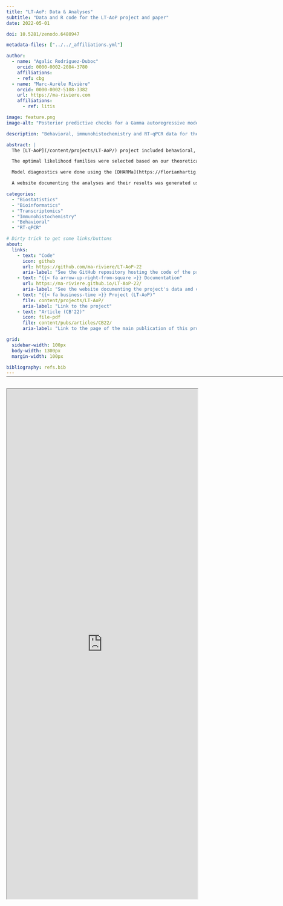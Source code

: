 ```yaml
---
title: "LT-AoP: Data & Analyses"
subtitle: "Data and R code for the LT-AoP project and paper"
date: 2022-05-01

doi: 10.5281/zenodo.6480947

metadata-files: ["../../_affiliations.yml"]

author:
  - name: "Agalic Rodriguez-Duboc"
    orcid: 0000-0002-2084-3780
    affiliations:
    - ref: cbg
  - name: "Marc-Aurèle Rivière"
    orcid: 0000-0002-5108-3382
    url: https://ma-riviere.com
    affiliations:
      - ref: litis

image: feature.png
image-alt: "Posterior predictive checks for a Gamma autoregressive model on mouse weight evolution through time"

description: "Behavioral, immunohistochemistry and RT-qPCR data for the LT-AoP project were analysed in R, hosted on GitHub, and archived through Zenodo."

abstract: | 
  The [LT-AoP](/content/projects/LT-AoP/) project included behavioral, immunohistochemistry and RT-qPCR data, which were analysed in R, hosted on GitHub, and archived with Zenodo. Data were modeled through the Generalized Linear Mixed Model (GLMM) framework, using the [glmmTMB](https://glmmtmb.github.io/glmmTMB/) package [@glmmTMB]. Random intercepts were added to account for the correlation between pseudo-replicates. Temporally-dependent repeated measures were modeled using auto-regressive (AR1) terms.

  The optimal likelihood families were selected based on our theoretical understanding of the variable’s properties, and to minimize Aikake's Information Criterion (AIC). Count data (e.g., cell counts, number of maze entries, …) were modeled using a Generalized Poisson likelihood, measures bound at 0 (e.g., cell density, volumes, weights, …) were modeled using a Gamma likelihood, and proportions (e.g., ratios of areas) with a Beta likelihood.

  Model diagnostics were done using the [DHARMa](https://florianhartig.github.io/DHARMa/) [@DHARMa] & [performance](https://easystats.github.io/performance/) [@performance] packages, and estimated marginal means/contrasts were computed with the [emmeans](https://github.com/rvlenth/emmeans) package [@emmeans].

  A website documenting the analyses and their results was generated using Quarto, to allow interested readers to explore our data & models' outputs without having to run the code themselves.

categories:
  - "Biostatistics"
  - "Bioinformatics"
  - "Transcriptomics"
  - "Immunohistochemistry"
  - "Behavioral"
  - "RT-qPCR"

# Dirty trick to get some links/buttons
about:
  links:
    - text: "Code"
      icon: github
      url: https://github.com/ma-riviere/LT-AoP-22
      aria-label: "See the GitHub repository hosting the code of the project and related paper"
    - text: "{{< fa arrow-up-right-from-square >}} Documentation"
      url: https://ma-riviere.github.io/LT-AoP-22/
      aria-label: "See the website documenting the project's data and code"
    - text: "{{< fa business-time >}} Project (LT-AoP)"
      file: content/projects/LT-AoP/
      aria-label: "Link to the project"
    - text: "Article (CB'22)"
      icon: file-pdf
      file: content/pubs/articles/CB22/
      aria-label: "Link to the page of the main publication of this project"

grid:
  sidebar-width: 100px
  body-width: 1300px
  margin-width: 100px

bibliography: refs.bib
---
```


<hr style="margin-bottom: 30px; margin-top: -12px;" width="1300">

<iframe src="https://ma-riviere.github.io/LT-AoP-22/" width="100%" height="1350" allow="fullscreen"></iframe>